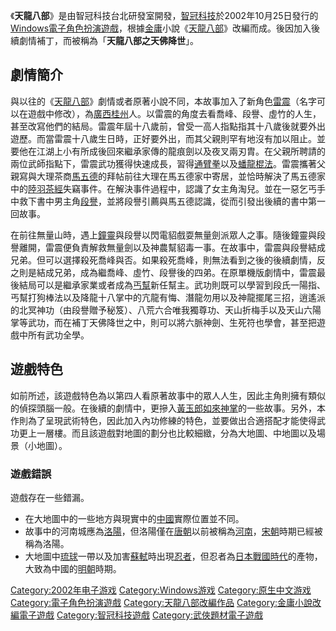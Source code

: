 {{unreferenced|time=2014-12-19T06:38:51+00:00}}

《'''天龍八部'''》是由智冠科技台北研發室開發，[[智冠科技|智冠科技]]於2002年10月25日發行的[[Windows|Windows]][[電子角色扮演遊戲|電子角色扮演遊戲]]，根據[[金庸|金庸]]小說《[[天龙八部_(小说)|天龍八部]]》改編而成。後因加入後續劇情補丁，而被稱為「'''天龍八部之天佛降世'''」。

== 劇情簡介 ==

與以往的《[[天龙八部_(小说)|天龍八部]]》劇情或者原著小說不同，本故事加入了新角色[[雷震|雷震]]（名字可以在遊戲中修改），為[[廣西|廣西]][[桂州|桂州]]人。以雷震的角度去看喬峰、段譽、虛竹的人生，甚至改寫他們的結局。雷震年屆十八歲前，曾受一高人指點指其十八歲後就要外出遊歷。而當雷震十八歲生日時，正好要外出，而其父親則罕有地沒有加以阻止。並要他在江湖上小有所成後回來繼承家傳的龍痕劍以及夜叉兩刃胄。在父親所聘請的兩位武師指點下，雷震武功獲得快速成長，習得[[通臂拳|通臂拳]]以及[[蟠龍棍法|蟠龍棍法]]。雷震攜著父親寫與大理茶商[[馬五德|馬五德]]的拜帖前往大理在馬五德家中寄居，並恰時解決了馬五德家中的[[陸羽茶經|陸羽茶經]]失竊事件。在解決事件過程中，認識了女主角淘兒。並在一惡乞丐手中救下書中男主角[[段和譽|段譽]]，並將段譽引薦與馬五德認識，從而引發出後續的書中第一回故事。

在前往無量山時，遇上[[鍾靈|鐘靈]]與段譽以閃電貂戲耍無量劍派眾人之事。隨後鐘靈與段譽離開，雷震便負責解救無量劍以及神農幫貂毒一事。在故事中，雷震與段譽結成兄弟。但可以選擇殺死喬峰與否。如果殺死喬峰，則無法看到之後的後續劇情，反之則是結成兄弟，成為繼喬峰、虛竹、段譽後的四弟。在原單機版劇情中，雷震最後結局可以是繼承家業或者成為[[丐幫|丐幫]]新任幫主。武功則既可以學習到段氏一陽指、丐幫打狗棒法以及降龍十八掌中的亢龍有悔、潛龍勿用以及神龍擺尾三招，逍遙派的北冥神功（由段譽贈予秘笈）、八荒六合唯我獨尊功、天山折梅手以及天山六陽掌等武功，而在補丁天佛降世之中，則可以將六脈神劍、生死符也學會，甚至把遊戲中所有武功全學。

== 遊戲特色 ==

如前所述，該遊戲特色為以第四人看原著故事中的眾人人生，因此主角則擁有類似的偵探頭腦一般。在後續的劇情中，更摻入[[黃玉郎|黃玉郎]][[如來神掌|如來神掌]]的一些故事。另外，本作則為了呈現武術特色，因此加入內功修練的特色，並要做出合適搭配才能使得武功更上一層樓。而且該遊戲對地圖的劃分也比較細緻，分為大地圖、中地圖以及場景（小地圖）。

=== 遊戲錯誤 ===

遊戲存在一些錯漏。

*在大地圖中的一些地方與現實中的[[中國|中國]]實際位置並不同。
*故事中的河南城應為[[洛陽|洛陽]]，但洛陽僅在[[唐朝|唐朝]]以前被稱為[[河南|河南]]，[[宋朝|宋朝]]時期已經被稱為洛陽。
*大地圖中[[琉球|琉球]]一帶以及加害[[蘇軾|蘇軾]]時出現[[忍者|忍者]]，但忍者為[[日本戰國時代|日本戰國時代]]的產物，大致為中國的[[明朝|明朝]]時期。

[[Category:2002年电子游戏|Category:2002年电子游戏]]
[[Category:Windows游戏|Category:Windows游戏]]
[[Category:原生中文游戏|Category:原生中文游戏]]
[[Category:電子角色扮演遊戲|Category:電子角色扮演遊戲]]
[[Category:天龍八部改編作品|Category:天龍八部改編作品]]
[[Category:金庸小說改編電子遊戲|Category:金庸小說改編電子遊戲]]
[[Category:智冠科技遊戲|Category:智冠科技遊戲]]
[[Category:武俠題材電子遊戲|Category:武俠題材電子遊戲]]